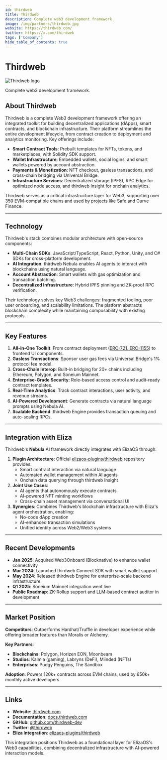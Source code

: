 ---
id: thirdweb
title: Thirdweb
description: Complete web3 development framework.
image: /img/partners/thirdweb.jpg
website: https://thirdweb.com/
twitter: https://x.com/thirdweb
tags: ['Company']
hide_table_of_contents: true
---

# Thirdweb

<div className="partner-logo">
  <img src="/img/partners/thirdweb.jpg" alt="Thirdweb logo" />
</div>

Complete web3 development framework.

## About Thirdweb

Thirdweb is a complete Web3 development framework offering an integrated toolkit for building decentralized applications (dApps), smart contracts, and blockchain infrastructure. Their platform streamlines the entire development lifecycle, from contract creation to deployment and analytics monitoring. Key offerings include:

- **Smart Contract Tools**: Prebuilt templates for NFTs, tokens, and marketplaces, with Solidity SDK support.
- **Wallet Infrastructure**: Embedded wallets, social logins, and smart wallets powered by account abstraction.
- **Payments & Monetization**: NFT checkout, gasless transactions, and cross-chain bridging via Universal Bridge.
- **Infrastructure Services**: Decentralized storage (IPFS), RPC Edge for optimized node access, and thirdweb Insight for onchain analytics.

Thirdweb serves as a critical infrastructure layer for Web3, supporting over 350 EVM-compatible chains and used by projects like Safe and Curve Finance.

---

## Technology

Thirdweb's stack combines modular architecture with open-source components:

- **Multi-Chain SDKs**: JavaScript/TypeScript, React, Python, Unity, and C# SDKs for cross-platform development.
- **AI Integration**: thirdweb Nebula enables AI agents to interact with blockchains using natural language.
- **Account Abstraction**: Smart wallets with gas optimization and transaction batching.
- **Decentralized Infrastructure**: Hybrid IPFS pinning and ZK-proof RPC verification.

Their technology solves key Web3 challenges: fragmented tooling, poor user onboarding, and scalability limitations. The platform abstracts blockchain complexity while maintaining composability with existing protocols.

---

## Key Features

1. **All-in-One Toolkit**: From contract deployment ([ERC-721, ERC-1155](https://thirdweb.com/contracts)) to frontend UI components.
2. **Gasless Transactions**: Sponsor user gas fees via Universal Bridge's 1% protocol fee model.
3. **Cross-Chain Interop**: Built-in bridging for 20+ chains including Ethereum, Polygon, and Soneium Mainnet.
4. **Enterprise-Grade Security**: Role-based access control and audit-ready contract templates.
5. **Real-Time Analytics**: Track contract interactions, user activity, and revenue streams.
6. **AI-Powered Development**: Generate contracts via natural language prompts using Nebula AI.
7. **Scalable Backend**: thirdweb Engine provides transaction queuing and auto-scaling RPCs.

---

## Integration with Eliza

Thirdweb's **Nebula** AI framework directly integrates with ElizaOS through:

1. **Plugin Architecture**: Official [elizaos-plugins/thirdweb](https://github.com/elizaos-plugins/thirdweb) repository provides:
   - Smart contract interaction via natural language
   - Automated wallet management within AI agents
   - Onchain data querying through thirdweb Insight
2. **Joint Use Cases**:
   - AI agents that autonomously execute contracts
   - AI-powered NFT minting workflows
   - Cross-chain asset management via conversational UI
3. **Synergies**: Combines Thirdweb's blockchain infrastructure with Eliza's agent orchestration, enabling:
   - No-code dApp creation
   - AI-enhanced transaction simulations
   - Unified identity across Web2/Web3 systems

---

## Recent Developments

- **Jan 2025**: Acquired Web3Onboard (Blocknative) to enhance wallet connectivity
- **Mar 2024**: Launched thirdweb Connect SDK with smart wallet support
- **May 2024**: Released thirdweb Engine for enterprise-scale backend infrastructure
- **Q1 2025**: Soneium Mainnet integration went live
- **Public Roadmap**: ZK-Rollup support and LLM-based contract auditor in development

---

## Market Position

**Competitors**: Outperforms Hardhat/Truffle in developer experience while offering broader features than Moralis or Alchemy.

**Key Partners**:

- **Blockchains**: Polygon, Horizen EON, Moonbeam
- **Studios**: Kalmia (gaming), Labryns (DeFi), Miinded (NFTs)
- **Enterprises**: Pudgy Penguins, The Sandbox

**Adoption**: Powers 120k+ contracts across EVM chains, used by 650k+ monthly active developers.

---

## Links

- **Website**: [thirdweb.com](https://thirdweb.com)
- **Documentation**: [docs.thirdweb.com](https://docs.thirdweb.com)
- **GitHub**: [github.com/thirdweb-dev](https://github.com/thirdweb-dev)
- **Twitter**: [@thirdweb](https://x.com/thirdweb)
- **Eliza Integration**: [elizaos-plugins/thirdweb](https://github.com/elizaos-plugins/thirdweb)

This integration positions Thirdweb as a foundational layer for ElizaOS's Web3 capabilities, combining decentralized infrastructure with AI-powered interaction models.
